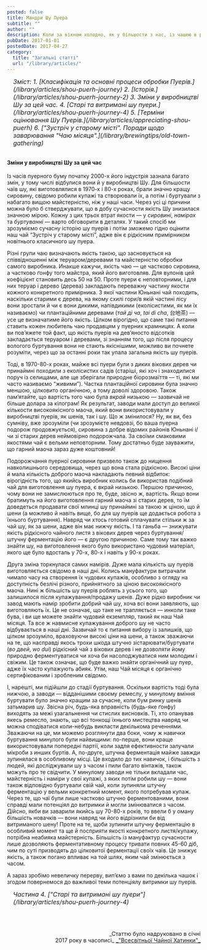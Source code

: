 ```yaml
---
posted: false
title: Мандри Шу Пуера
subtitle: ""
author: ""
description: Коли за вікном холодно, як у більшости з нас, із чашею в руках цього темного, насиченого настою ідеально спостерігати за зимовими пейзажами надворі...
pubDate: 2017-01-01
postedDate: 2017-04-27
category: 
  title: "Загальні статті"
  url: "/library/articles/"
---
```


<section style="font-size: 1rem; font-style: italic; padding-left: 1rem; margin-bottom: 2rem;">
    Зміст:
    1. [Класифікація та основні процеси обробки Пуерів.](/library/articles/shou-puerh-journey)
    2. [Історія.](/library/articles/shou-puerh-journey-2)
    3. Зміни у виробництві Шу за цей час.
    4. [Старі та витримані шу пуери.](/library/articles/shou-puerh-journey-4)
    5. [Терміни оцінювання Шу Пуерів.](/library/articles/appreciating-shou-puerh)
    6. ["Зустріч у старому місті". Поради щодо заварювання "Чаю місяця".](/library/brewingtips/old-town-gathering)
</section>

#### Зміни у виробництві Шу за цей час
Із часів пуерного буму початку 2000-х його індустрія зазнала багато змін, у тому числі відбулися вони й у виробництві Шу. Для більшости чаїв шу, які виготовлялися в 1970-х і 80-х роках, брали значно кращу сировину, свідомо робили купажі та створювали їх, а потім і буртували з набагато вищою майстерністю, ніж у наші часи. Через усі ці причини можна було б стверджувати, що&nbsp;в добу сучасности якість Шу знизилася значною мірою. Кожну з цих трьох втрат якости — у _сировині_, _намірах_ та _буртуванні_ — варто обговорити в деталях. У такий спосіб ми зрозуміємо сучасну історію шу пуерів і потім зможемо гідно оцінити наш чай “Зустріч у старому місті”, адже він є рідкісним примірником новітнього класичного шу пуера.

Різні групи чаю визначають якість такою, що засновується на співвідношенні між теруаром/деревами та майстерністю обробки самого виробника. Инакше кажучи, якість чаю — це частково сировина, а частково ґонфу того майстра, який його виготовляв. Для вулонів цей коефіцієнт становить десь 50 на 50. Проте пуери є неповторними, і для них теруар і дерево (дерева) закладають переважну частину якости кожного конкретного примірника. З якої частини Юньнані чай походить, наскільки старими є дерева, на якому схилі гори/в якій частині лісу вони зростали й чи є вони дикими, напівдикими (еколісистими, як ми їх називаємо) чи плантаційними деревами (_тай ді ча_, _tai di cha_, 台地茶) — усе це визначатиме його якість. Цілком вірогідно, що саме такі питання ставить кожен любитель чаю продавцям у пуерних крамницях. А коли ви пов’яжете той факт, що якість пуерів на дев’яносто відсотків закладається теруаром і деревами, зі знанням того, що після процесу вологого буртування вони не стають якіснішими, можливо ви почнете розуміти, через що за останні роки так упала загальна якість шу пуерів.

Тоді, в 1970-80-х роках, майже всі пуери були з диких вікових дерев чи принаймні походили з еколісистих садів (старіші, які хоч і знаходилися поруч із селищами, але ще зберігали природне біорозмаїття — ті, які ми часто називаємо “живими”). Частка плантаційної сировини була значно меншою, цілковито органічною, а тому доволі здоровою. Також пам’ятайте, що вартість того чаю була _вкрай_ низькою — зазвичай не більше долара за кілограм! Як результат, заводи мали доступ до великої кількости високоякісного маоча, який вони використовували у виробництві пуерів, як шенів, так і шу. Що ж змінилося? Ну, як ви, без сумніву, вже зрозуміли (чи зрозумієте невдовзі, бо ваша пуерна подорож продовжується), сировина з добре відомих районів Юньнані і/чи зі старих дерев неймовірно подорожчала. За своїми смаковими якостями чай є вельми неповторним. Тому достатньо буде зауважити, що гарний маоча зараз дуже коштовний!

Подорожчання пуерної сировини призвело також до нищення навколишнього середовища, через що вона стала рідкісною. Високі ціни й мала кількість доброго маоча накладають певний відбиток: вірогідність того, що якийсь виробник колись би використав подібний чай для виготовлення шу пуера, є вкрай низькою. Першою причиною, чому вони не замислюються про те, буде, звісно ж, вартість. Якщо вони братимуть на його виготовлення гарний маоча зі старих дерев, то їм доведеться продавати свої млинці шу принаймні за такою ж ціною, що й шени (а можливо й навіть вище, бо для шу пуерів ще додається робота з їхнього буртування). Навряд чи хтось готовий сплачувати стільки ж за чай шу, як за шени, адже він має нижчу якість. І та ганьба — знижувати якість рідкісного чайного листя з вікових дерев через буртування/штучну ферментацію його — є другою причиною. Саме тому так важко знайти шу, на виготовлення якого було використано чудовий матеріал, якого ще було вдосталь у 70-х, 80-х і навіть у 90-х роках.

Друга зміна торкнулася самих намірів. Дуже мала кількість шу пуерів виготовляється свідомо в наші дні. Колись мануфактури витрачали чимало часу на створення їх чудових купажів, особливо з огляду на доступність безлічі різного, прийнятного за ціною високоякісного маоча. Нині ж більшість шу пуерів роблять з усього того, що залишилося після купажування/продажу шенів. Дуже рідко виробник чи завод мають намір зробити добрий чай шу, хоча всі вони заявляють, що виготовляють їх. Це не означає, що таке не трапляється — инколи таке бува, і ви ще можете знайти чудовий екземпляр, такий як наш Чай місяця. Та все ж навмисне купажування доброго шу не часто відбувається в наші дні. Зазвичай то є питання вибору із залишків, що цілком зрозуміло, враховуючи високі ціни на шени, а також зважаючи на те, що насправді якось трохи шкода штучно зістарювати/буртувати (_во двей_, _wo dui_) рідкісний чай з вікових дерев і не дозволяти йому природно ферментуватися чи хоча би насолоджуватися ним молодим і свіжим. Це також означає, що буде важко знайти органічний шу пуер, адже їх часто купажують абияк. Утім, наш Чай місяця є органічно сертифікованим і зробленим свідомо.

І, нарешті, ми підійшли до стадії буртування. Оскільки вартість тоді була нижчою, а заводи — відданішими своєму ремеслу, у минулому вміння буртувати було значно кращим за сучасне, коли бум ринку шенів затьмарив шу. Звісна річ, будь-яка вправність (будь-яке ґонфу) виходять за межі узагальнення чи стислих висновків. Ті, хто опанував якесь ремесло, знають, що всі тонкощі їхнього мистецтва навряд чи можна сподіватися коли-небудь викласти декількома реченнями. Зважаючи на це, ми можемо розглянути два боки, чому ж навички буртування минулого були найвищими: по-перше, вони краще використовували попередні партії, коли задля ефективности залучали мікроби з инших буртів. А, по-друге, штучна ферментація майже завжди зупинялася в особливому місці. Це входило до тих навичок, і більшість з людей, які досліджували шу з часом і пили багато вінтажів, також можуть про те свідчити. У минулому заводи не тільки вкладали час, майстерність і наміри у свої купажі, з яких потім робили шу — вони також відповідно буртували свій чай, коли зупиняли штучну ферментацію у вельми конкретний момент, якого потребував купаж. Через те, що чаї були лише частково штучно ферментованими, вони справді мали потенціял до витримки й могли змінюватися з часом. Дійсно, якби ви заварили якийсь шу 70-80-х років, то ввели б у оману більшість новачків — вони навряд чи його відрізнили би від витриманого шену! Проте на те, щоби зупинити штучну ферментацію в особливий момент та ще й посприяти якості конкретного листя/купажу, потрібна неабияка майстерність. Більшість із мануфактур сучасности лише дозволяють ферментативному процесу тривати повних 45-60 діб, чим по суті призводять до цілковитої ферментації своїх чаїв. Це знижує якість, а також погано впливає на той шлях, яким чай змінюється з часом.

А зараз зробімо невеличку перерву, вип’ємо з вами по декілька чашок і згодом повернемося до важливої теми потенціялу витримки шу пуерів.

<section style="font-size: 1rem; font-style: italic; padding-left: 1rem; margin-bottom: 2rem;">
    Частина 4. ["Старі та витримані шу пуери"](/library/articles/shou-puerh-journey-4)
</section>

<p>&nbsp;</p>
<p align="right" style="font-size: 0.9rem;">_Статтю було надруковано в січні<br />2017 року в часописі_ <a title="globalteahut.org" href="http://www.globalteahut.org/" target="blank" rel="noopener"> _"Всесвітньої Чайної Хатинки"_ </a></p>
